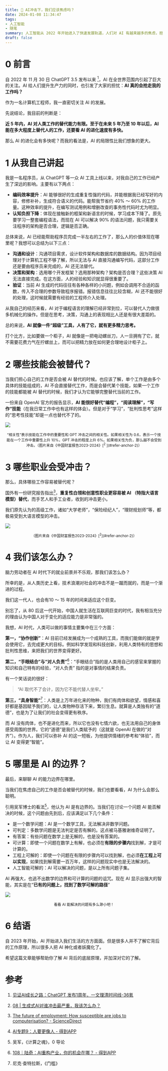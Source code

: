 ```yaml
---
title: 🤖 AI冲击下，我们应该焦虑吗？
date: 2024-01-08 11:34:47
tags: 
- 人工智能
- 随笔
summary: 人工智能从 2022 年开始进入了快速发展轨道，人们对 AI 有越来越多的焦虑，担心它会代替自己的工作。那么 AI 代替人类的可能性到底有多大呢？
draft: false
---
```


# 0 前言

自 2022 年 11 月 30 日 ChatGPT 3.5 发布以来 [<sup>1</sup>](#refer-anchor-1)，AI 在全世界范围内引起了巨大的关注。AI 给人们提升生产力的同时，也引发了大家的担忧：**AI 真的会抢走我的工作吗？**

作为一名计算机工程师，我一直密切关注 AI 的发展。

先说结论，我目前的判断是：

**近 5 年内，AI 对人类工作的替代能力有限。至于在未来 5 年乃至 10 年以后，AI 能在多大程度上替代人的工作，还要看 AI 的进化速度有多快。**

那么 AI 的进化会有多快呢？而我的看法是，AI 的局限性比我们想象的更大。

# 1 从我自己讲起

我是一名程序员，从 ChatGPT 等一众 AI 工具上线以来，对我自己的工作已经产生了深远的影响。主要有以下两点：

- **编码效率提升**：AI 能够很好的生成重复性强的代码，并能根据我已经写好的内容，修修补补，生成符合语义的代码。能帮我节省约 40% ～ 60% 的工作量。这种效率的提升，在编写测试用例和增删改查的事务性代码时尤为明显。
- **认知负担下降**：体现在接触新的框架和新语言的时候，学习成本下降了。原先要学习一整套编程语法，而现在 AI 可以解决 90% 的语法问题，我只需要关注程序的架构是否合理，逻辑是否正确。

总体来说，AI 已经能帮助程序员完成一半左右的工作了，那么人的价值体现在哪里呢？我想可以总结为以下三点：

- **沟通和设计**：沟通项目需求，设计软件架构和数据库的数据结构。因为项目经理对于计算机工程不够了解，所以无法与 AI 直接沟通编写代码，这部分工作还是要由程序员来完成的，AI 还无法替代。
- **决策和架构**：选用哪个开发框架？选用那种架构？架构是否合理？这些决策 AI 无法直接完成。在这方面，人的经验和知识就显得很重要了。
- **验证**：当前 AI 生成的代码往往有各种各样的小问题，例如会调用不合适的函数，传入不合理的参数导致程序报错。报错信息往往比较含糊，AI 还不能很好的处理，这时候就需要有经验的工程师介入处理。

从我自己的经历来看，AI 对于编程语言的理解已经非常到位，可以替代人力做很多机械化的操作。但是在思考，决策，沟通上的表现相比人还是有很大差距的。

总的来说，**AI 就像一件“超级”工具，人有了它，就有更多精力思考。**

打个比方，比如要做一个柜子，AI 就像是一把电动螺丝刀，人一旦拥有了它，就不需要花费力气在拧螺丝上，而可以把精力放在如何更合理地设计柜子上。

# 2 哪些技能会被替代？

当我们担心自己的工作是否会被 AI 替代的时候。也应该了解，单个工作是由多个具体的技能组成的，AI 不会直接替代工作，而是会替代某个技能，如果一个工作的技能都能被 AI 替代的时候，我们才认为它能够完整替代当前的工作。

一份来自 OpenAI 官方的报告显示，**AI 能很好替代“编程”，“阅读理解”，“写作“技能**（在我日常工作中也有这样的体会）。但是对于“学习”，“批判性思考”这样的“思考性技能”却是一点也替代不了的。

![](/static/blog/2024-01-08-will-ai-replace-human-being/2024-01-09-11-11-02.png)

<center>
  <small>
    “相关性”表示技能在工作中的重要性和 GPT 冲击之间的相关性。如果相关性为
    0.6，表示一个技能在一个工作中重要性上升 10%，GPT 冲击的程度上升
    6%。如果相关性为负，那么越不会受到冲击。（图片来自《中国财富报告2023-2024》[<sup>2</sup>
    ](#refer-anchor-2)）
  </small>
</center>

# 3 哪些职业会受冲击？

那么，具体哪些工作容易被替代呢？

国外有一份研究报告指出[<sup>3</sup>](#refer-anchor-3)，**重复性白领和创意性职业更容易被 AI （特指大语言模型）替代**，而手艺人和手工业者，收到的冲击更小。

我们原先认为的高级工作，诸如“大学老师”，“保险经纪人”，“理财规划师”等，都极易受到大语言模型的冲击。

![](/static/blog/2024-01-08-will-ai-replace-human-being/2024-01-09-11-25-18.png)

<center>
  <small>
    （图片来自《中国财富报告2023-2024》[<sup>2</sup>](#refer-anchor-2)）
  </small>
</center>

# 4 我们该怎么办？

脑力劳动者在 AI 时代下的就业前景并不乐观，那我们该怎么办？

所幸的是，从人类历史上看，技术浪潮对社会的冲击不是一蹴而就的，而是一个渐进的过程。

我们这一代人，也会有10 ～ 15 年的时间来适应这个巨变。

别忘了，从 80 后这一代开始，中国人就生活在互联网巨变的时代，我有相当充分的理由认为中国人对于变化的适应能力是非常强的。

我想，AI 时代，人类可以做的事情主要集中在三个方面：

**第一，“协作创新”**：AI 目前已经发展成为一个成熟的工具，而我们能做的就是学会使用它，去完成更大的目标。例如科学发现和科技创新，利用人类特有的思想和批判性思维，来把我们的世界变得更好。

**第二，“手眼结合”与“对人负责”**[<sup>6</sup>](#refer-anchor-6)：“手眼结合”指的是人类用自己的感官来掌握的知识和自己特有的经验，“对人负责” 指的是对事情的结果负责。

有一个笑话说的很好：

> “AI 取代不了会计，因为它不能代替人坐牢。”

**第三，“具身智能”**[<sup>7</sup>](#refer-anchor-7)：人类是上万年进化来的物种，我们有肉体和欲望，情感和喜好都是基因赋予我们的，让人类物种存活下来，繁衍生息。就算是人类独有的“道德”，也是为了让我们的社会变得更有秩序。

而 AI 没有肉体，也不是进化而来，所以它也没有七情六欲，也无法用自己的身体感受周围的世界。它的“道德”是我们人类赋予的（这就是 OpenAI 在做的“对齐”）。作为人，我们可以弥补 AI 的这一短板，为他提供情绪的参考和“体验”，而让 AI 变得更“智能”。

# 5 哪里是 AI 的边界？

最后，来聊聊 AI 的能力边界在哪里。

当我们在焦虑自己的工作是否会被替代的时候，我们也要看看，AI 为什么会那么聪明。

引用吴军博士的看法[<sup>5</sup>](#refer-anchor-5)，他认为 AI 是有边界的。当我们在讨论一个问题 AI 能否解决的时候，这个问题由先到后，应该满足以下几个条件：

- 是一个数学问题：AI 是一个数学工具，无法解决非数学问题。
- 可判定：多数学问题是无法判定是否有解的。这点被马基雅谢维奇证明了。
- 有答案：有些问题在数学上是无解的，也是没有答案的。
- 可计算：即使一个问题在数学上有解，也必须在**有限的步骤内**找到解，才是可计算的。
- 工程上可解的：即使一个问题在有限的步骤内可以找到解，也必须**在工程上可以实现**，如果找到解需要一百万年，这样的问题现实中也是无法解决的。
- 人工智能可解的：AI 可以解决的问题，是以上所有问题子集。

AI 再强大，也逃不出数学的边界和可计算的问题的诅咒。现在 AI 显示出强大的智能，其实是在“**已有的问题上，找到了数学可解的路径**”

![](/static/blog/2024-01-08-will-ai-replace-human-being/2024-01-10-09-58-32.png)

<center>
  <small>看看 AI 能解决的问题有多么渺小吧！</small>
</center>

# 6 结语

自 2023 年开始，AI 开始进入我们生活的方方面面。但是很多人并不了解它背后的工作原理，所以很多人把 AI 神化或者妖魔化了。

希望这篇文章能够帮助你了解 AI 背后的底层原理，并加深对它的了解。

# 参考

<div id="refer-anchor-1"></div>

1. [见证AI成长之路：ChatGPT 发布1周年，一文理清时间线-36氪](https://36kr.com/p/2541074561738505)

<div id="refer-anchor-2"></div>

2. [08 | 生成式AI对谁冲击最严重，我该怎么办？](https://www.dedao.cn/share/packet?packetId=9xnwe8ogZnmd9P2I8YlDUB3AO5R6LYvE&uid=zXAYDyem0uNrWGn1yWMY9A)

<div id="refer-anchor-3"></div>

3. [The future of employment: How susceptible are jobs to computerisation? - ScienceDirect](https://www.sciencedirect.com/science/article/abs/pii/S0040162516302244)

<div id="refer-anchor-4"></div>

4. [AI专题9：人要更像人 - 得到APP](https://www.dedao.cn/course/article?id=Q8dpgOa54NZMVzmkQjKByzxkwYm2Rl)

<div id="refer-anchor-5"></div>

5. 吴军，《计算之魂》，0 导论

<div id="refer-anchor-6"></div>

6. [108｜陆奇：AI重构产业，你的机会在哪？ - 得到APP](https://www.dedao.cn/course/article?id=5Mr9mzb36pP4JL5R9rXkWqB2EYNegL&source=search)

<div id="refer-anchor-7"></div>

7. 尼克·查特拉斯，《门槛》
